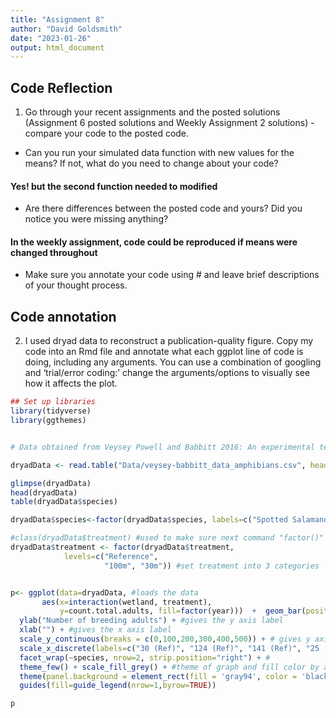 ```yaml
---
title: "Assignment 8"
author: "David Goldsmith"
date: "2023-01-26"
output: html_document
---
```


## Code Reflection
1. Go through your recent assignments and the posted solutions (Assignment 6 posted solutions and Weekly Assignment 2 solutions) - compare your code to the posted code.
* Can you run your simulated data function with new values for the means? If not, what do you need to change about your code?

#### Yes! but the second function needed to modified

* Are there differences between the posted code and yours? Did you notice you were missing anything?

#### In the weekly assignment, code could be reproduced if means were changed throughout

* Make sure you annotate your code using # and leave brief descriptions of your thought process.

## Code annotation
2. I used dryad data to reconstruct a publication-quality figure. Copy my code into an Rmd file and annotate what each ggplot line of code is doing, including any arguments. You can use a combination of googling and ‘trial/error coding:’ change the arguments/options to visually see how it affects the plot.

```r
## Set up libraries
library(tidyverse)
library(ggthemes)


# Data obtained from Veysey Powell and Babbitt 2016: An experimental test of buffer utility as a technique for managing pool-breeding amphibians https://datadryad.org/stash/dataset/doi:10.5061%2Fdryad.547rp

dryadData <- read.table("Data/veysey-babbitt_data_amphibians.csv", header=TRUE, sep=",", stringsAsFactors = TRUE) #reads and saves the csv

glimpse(dryadData)
head(dryadData)
table(dryadData$species)

dryadData$species<-factor(dryadData$species, labels=c("Spotted Salamander", "Wood Frog")) #creating 'labels' to use for the plot

#class(dryadData$treatment) #used to make sure next command "factor()" would work on dryadData$treatment 
dryadData$treatment <- factor(dryadData$treatment, 
            levels=c("Reference",
                     "100m", "30m")) #set treatment into 3 categories


p<- ggplot(data=dryadData, #loads the data
       aes(x=interaction(wetland, treatment), 
           y=count.total.adults, fill=factor(year)))  +  geom_bar(position="dodge", stat="identity", color="black") + #groups wetland and treatment. y= makes y about column "count.total.adults". geom_bar sets graph as a bar graph, position dodge sets bars next to one another, stat="identity" tells it to skip the aggregation and that you'll provide the y values. fill= tells it to divide scale and treatments by year
  ylab("Number of breeding adults") + #gives the y axis label
  xlab("") + #gives the x axis label
  scale_y_continuous(breaks = c(0,100,200,300,400,500)) + # gives y axis scale
  scale_x_discrete(labels=c("30 (Ref)", "124 (Ref)", "141 (Ref)", "25 (100m)","39 (100m)","55 (100m)","129 (100m)", "7 (30m)","19 (30m)","20 (30m)","59 (30m)")) + #like the y scale, but because it is categorical and not continuous, labels tells us what to label each bar on the x-axis
  facet_wrap(~species, nrow=2, strip.position="right") + #
  theme_few() + scale_fill_grey() + #theme of graph and fill color by a grayscale
  theme(panel.background = element_rect(fill = 'gray94', color = 'black'), legend.position="top", legend.title= element_blank(), axis.title.y = element_text(size=12, face="bold", colour = "black"), strip.text.y = element_text(size = 10, face="bold", colour = "black")) + #modifies theme further. panel background modifies as described. fill tells us fill color of background, color gives color of outline lines. legend stuff describes the design of the legend, placing it on top and not giving it a label. axis titles describe design of axis labels (left side). strip text describes design of y axis graph labels (right side).
  guides(fill=guide_legend(nrow=1,byrow=TRUE)) 

p
```


